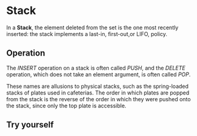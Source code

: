 # Stack

In a **Stack**, the element deleted from the set is the one most recently inserted: the stack implements a last-in, first-out,or LIFO, policy.

## Operation

The _INSERT_ operation on a stack is often called _PUSH_, and the _DELETE_ operation, which does not take an element argument, is often called _POP_. 

These names are allusions to physical stacks, such as the spring-loaded stacks of plates used in cafeterias. The order in which plates are popped from the stack is the reverse of the order in which they were pushed onto the stack, since only the top plate is accessible.

## Try yourself

